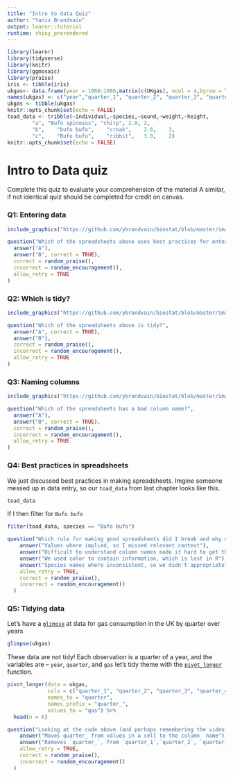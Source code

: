 ```yaml
---
title: "Intro to data Quiz"
author: "Yaniv Brandvain"
output: learnr::tutorial
runtime: shiny_prerendered
---
```


```r
library(learnr)
library(tidyverse)
library(knitr)
library(ggmosaic)
library(praise)
iris <- tibble(iris)
ukgas<- data.frame(year = 1960:1986,matrix(c(UKgas), ncol = 4,byrow = TRUE))
names(ukgas) <- c("year","quarter_1", "quarter_2", "quarter_3", "quarter_4")
ukgas <- tibble(ukgas)
knitr::opts_chunk$set(echo = FALSE)
toad_data <- tribble(~individual,~species,~sound,~weight,~height,
        "a", "Bufo spinosus", "chirp", 2.0,	2,
        "b",	"bufo bufo",	"croak",	2.6,	3,
        "c",	"Bufo bufo",	"ribbit",	3.0,	2)
knitr::opts_chunk$set(echo = FALSE)
```

# Intro to Data quiz  

Complete this quiz to evaluate your comprehension of the material
A similar, if not identical quiz should be completed for credit on canvas.


### Q1: Entering data


```r
include_graphics("https://github.com/ybrandvain/biostat/blob/master/images/bad_names.jpeg?raw=true",)   
```


```r
question("Which of the spreadsheets above uses best practices for entering data in the life_history column",
  answer("A"),
  answer("B", correct = TRUE),
  correct = random_praise(),
  incorrect = random_encouragement(),
  allow_retry = TRUE
)
```

### Q2: Which is tidy?


```r
include_graphics("https://github.com/ybrandvain/biostat/blob/master/images/tidy.jpeg?raw=true",)   
```

```r
question("Which of the spreadsheets above is tidy?",
  answer("A", correct = TRUE),
  answer("B"),
  correct = random_praise(),
  incorrect = random_encouragement(),
  allow_retry = TRUE
)
```


### Q3: Naming columns




```r
include_graphics("https://github.com/ybrandvain/biostat/blob/master/images/name4things.jpeg?raw=true",)   
```

```r
question("Which of the spreadsheets has a bad column name?",
  answer("A"),
  answer("B", correct = TRUE),
  correct = random_praise(),
  incorrect = random_encouragement(),
  allow_retry = TRUE
)
```


### Q4: Best practices in spreadsheets 

We just discussed best practices in making spreadsheets. Imgine someone messed up in data entry, so our `toad_data` from last chapter looks like this.    

```r
toad_data
```

If I then filter for `Bufo bufo`

```r
filter(toad_data, species == "Bufo bufo")
```



```r
question("Which rule for making good spreadsheets did I break and why does it matter?",
    answer("Values where implied, so I missed relevant context"),
    answer("Difficult to understand column names made it hard to get the species column right"),
    answer("We used color to contain information, which is lost in R"),
    answer("Species names where inconsistent, so we didn't appropriately filter our data", correct = TRUE),
    allow_retry = TRUE,
    correct = random_praise(),
    incorrect = random_encouragement()
  )
```

### Q5: Tidying data

Let's have a  [`glimpse`](https://tibble.tidyverse.org/reference/glimpse.html) at data for gas consumption in the UK by quarter over years

```r
glimpse(ukgas)
```

These data are not tidy! Each observation is a quarter of a year, and the variables are -- `year`, `quarter`, and `gas` let's tidy theme with the [`pivot_longer`](https://tidyr.tidyverse.org/reference/pivot_longer.html) function.

```r
pivot_longer(data = ukgas, 
             cols = c("quarter_1", "quarter_2", "quarter_3", "quarter_4"),
             names_to = "quarter", 
             names_prefix = "quarter_",
             values_to = "gas") %>%
  head(n = 6)
```



```r
question("Looking at the code above (and perhaps remembering the video), guess what `names_prefix = 'quarter_'`, does?.",
    answer("Moves quarter_ from values in a cell to the column  name"),
    answer("Removes `quarter_`, from `quarter_1`,`quarter_2`, `quarter_3`, and `quarter_4`.", correct = TRUE),
    allow_retry = TRUE,
    correct = random_praise(),
    incorrect = random_encouragement()
  )
```
